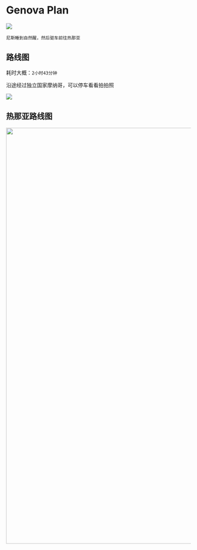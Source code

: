 # Genova Plan

![](images//Genova.jpg)

`尼斯睡到自然醒，然后驱车前往热那亚`

## 路线图

耗时大概：`2小时43分钟`

沿途经过独立国家摩纳哥，可以停车看看拍拍照

![](images//Genovacar.png)

## 热那亚路线图

![](images//Genovamap.jpg){width="1135"}
